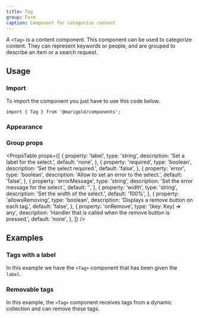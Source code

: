 ```yaml
---
title: Tag
group: Form
caption: Component for categorize content
---
```


A `<Tag>` is a content component. This component can be used to categorize content. They can represent keywords or people, and are grouped to describe an item or a search request.

## Usage

### Import

To import the component you just have to use this code below.

```tsx
import { Tag } from '@marigold/components';
```

### Appearance

<AppearanceTable component={title} />

### Group props

<PropsTable
  props={[
    {
      property: 'label',
      type: 'string',
      description: 'Set a label for the select.',
      default: 'none',
    },
    {
      property: 'required',
      type: 'boolean',
      description: 'Set the select required.',
      default: 'false',
    },
    {
      property: 'error',
      type: 'boolean',
      description: 'Allow to set an error to the select.',
      default: 'false',
    },
    {
      property: 'errorMessage',
      type: 'string',
      description: 'Set the error message for the select.',
      default: '',
    },
    {
      property: 'width',
      type: 'string',
      description: 'Set the width of the select.',
      default: '100%',
    },
    {
      property: 'allowsRemoving',
      type: 'boolean',
      description: 'Displays a remove button on each tag.',
      default: 'false',
    },
    {
      property: 'onRemove',
      type: '(key: Key) => any',
      description: 'Handler that is called when the remove button is pressed.',
      default: 'none',
    },
  ]}
/>

## Examples

### Tags with a label

In this example we have the `<Tag>` component that has been given the `label`.

<ComponentDemo file="./label-tag.demo.tsx" />

### Removable tags

In this example, the `<Tag>` component receives tags from a dynamic collection and can remove these tags.

<ComponentDemo file="./remove-tag.demo.tsx" />
